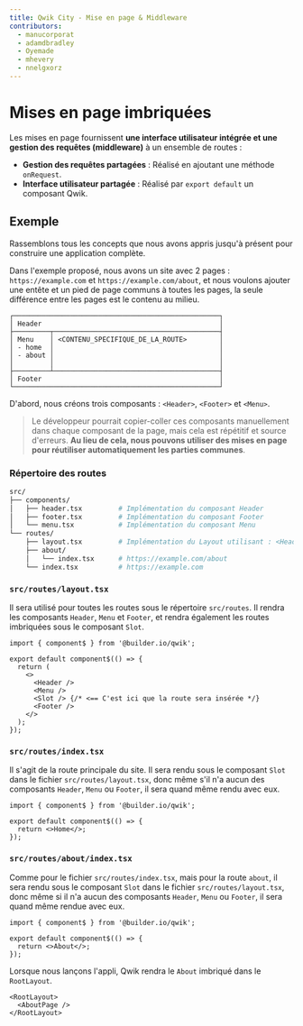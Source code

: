 ```yaml
---
title: Qwik City - Mise en page & Middleware
contributors:
  - manucorporat
  - adamdbradley
  - Oyemade
  - mhevery
  - nnelgxorz
---
```


# Mises en page imbriquées

Les mises en page fournissent **une interface utilisateur intégrée et une gestion des requêtes (middleware)** à un ensemble de routes :

- **Gestion des requêtes partagées** : Réalisé en ajoutant une méthode `onRequest`.
- **Interface utilisateur partagée** : Réalisé par `export default` un composant Qwik.

## Exemple

Rassemblons tous les concepts que nous avons appris jusqu'à présent pour construire une application complète.

Dans l'exemple proposé, nous avons un site avec 2 pages : `https://example.com` et `https://example.com/about`, et nous voulons ajouter une entête et un pied de page communs à toutes les pages, la seule différence entre les pages est le contenu au milieu.

```
┌───────────────────────────────────────────────────┐
│ Header                                            │
├─────────┬─────────────────────────────────────────┤
│ Menu    │ <CONTENU_SPECIFIQUE_DE_LA_ROUTE>        │
│ - home  │                                         │
│ - about │                                         │
│         │                                         │
├─────────┴─────────────────────────────────────────┤
│ Footer                                            │
└───────────────────────────────────────────────────┘
```

D'abord, nous créons trois composants : `<Header>`, `<Footer>` et `<Menu>`.

> Le développeur pourrait copier-coller ces composants manuellement dans chaque composant de la page, mais cela est répétitif et source d'erreurs. **Au lieu de cela, nous pouvons utiliser des mises en page pour réutiliser automatiquement les parties communes**.

### Répertoire des routes

```bash
src/
├── components/
│   ├── header.tsx         # Implémentation du composant Header
│   ├── footer.tsx         # Implémentation du composant Footer
│   └── menu.tsx           # Implémentation du composant Menu
└── routes/
    ├── layout.tsx         # Implémentation du Layout utilisant : <Header>, <Footer> et <Menu>
    ├── about/
    │   └── index.tsx      # https://example.com/about
    └── index.tsx          # https://example.com
```

### `src/routes/layout.tsx`

Il sera utilisé pour toutes les routes sous le répertoire `src/routes`. Il rendra les composants `Header`, `Menu` et `Footer`, et rendra également les routes imbriquées sous le composant `Slot`.

```tsx title="src/routes/layout.tsx"
import { component$ } from '@builder.io/qwik';

export default component$(() => {
  return (
    <>
      <Header />
      <Menu />
      <Slot /> {/* <== C'est ici que la route sera insérée */}
      <Footer />
    </>
  );
});
```

### `src/routes/index.tsx`

Il s'agit de la route principale du site. Il sera rendu sous le composant `Slot` dans le fichier `src/routes/layout.tsx`, donc même s'il n'a aucun des composants `Header`, `Menu` ou `Footer`, il sera quand même rendu avec eux.

```tsx title="src/routes/index.tsx"
import { component$ } from '@builder.io/qwik';

export default component$(() => {
  return <>Home</>;
});
```

### `src/routes/about/index.tsx`

Comme pour le fichier `src/routes/index.tsx`, mais pour la route `about`, il sera rendu sous le composant `Slot` dans le fichier `src/routes/layout.tsx`, donc même si il n'a aucun des composants `Header`, `Menu` ou `Footer`, il sera quand même rendue avec eux.

```tsx title="src/routes/about/index.tsx"
import { component$ } from '@builder.io/qwik';

export default component$(() => {
  return <>About</>;
});
```

Lorsque nous lançons l'appli, Qwik rendra le `About` imbriqué dans le `RootLayout`.

```tsx
<RootLayout>
  <AboutPage />
</RootLayout>
```
